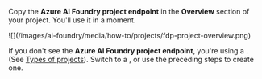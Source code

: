 Copy the **Azure AI Foundry project endpoint** in the **Overview** section of your project. You'll use it in a moment.

<Frame>
    ![](/images/ai-foundry/media/how-to/projects/fdp-project-overview.png)
</Frame>
<Tip>

If you don't see the **Azure AI Foundry project endpoint**, you're using a <HubProjectName />. (See [Types of projects](../what-is-azure-ai-foundry.md#project-types)). Switch to a <FdpProjectName />, or use the preceding steps to create one.
</Tip>
